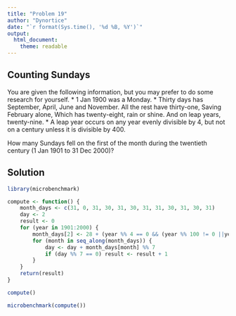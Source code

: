 ```yaml
---
title: "Problem 19"
author: "Dynortice"
date: "`r format(Sys.time(), '%d %B, %Y')`"
output:
  html_document:
    theme: readable
---
```

## Counting Sundays

You are given the following information, but you may prefer to do some research for yourself.
* 1 Jan 1900 was a Monday.
* Thirty days has September, April, June and November. All the rest have thirty-one, Saving February alone, Which has twenty-eight, rain or shine. And on leap years, twenty-nine.
* A leap year occurs on any year evenly divisible by $4$, but not on a century unless it is divisible by $400$.

How many Sundays fell on the first of the month during the twentieth century (1 Jan 1901 to 31 Dec 2000)?

## Solution
```r
library(microbenchmark)
```
```r
compute <- function() {
    month_days <- c(31, 0, 31, 30, 31, 30, 31, 31, 30, 31, 30, 31)
    day <- 2
    result <- 0
    for (year in 1901:2000) {
        month_days[2] <- 28 + (year %% 4 == 0 && (year %% 100 != 0 ||year %% 400 == 0))
        for (month in seq_along(month_days)) {
            day <- day + month_days[month] %% 7
            if (day %% 7 == 0) result <- result + 1
        }
    }
    return(result)
}
```
```r
compute()
```
```r
microbenchmark(compute())
```
